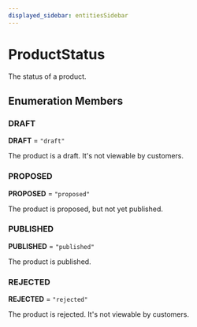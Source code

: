 ```yaml
---
displayed_sidebar: entitiesSidebar
---
```



# ProductStatus

The status of a product.

## Enumeration Members

### DRAFT

 **DRAFT** = `"draft"`

The product is a draft. It's not viewable by customers.

### PROPOSED

 **PROPOSED** = `"proposed"`

The product is proposed, but not yet published.

### PUBLISHED

 **PUBLISHED** = `"published"`

The product is published.

### REJECTED

 **REJECTED** = `"rejected"`

The product is rejected. It's not viewable by customers.
